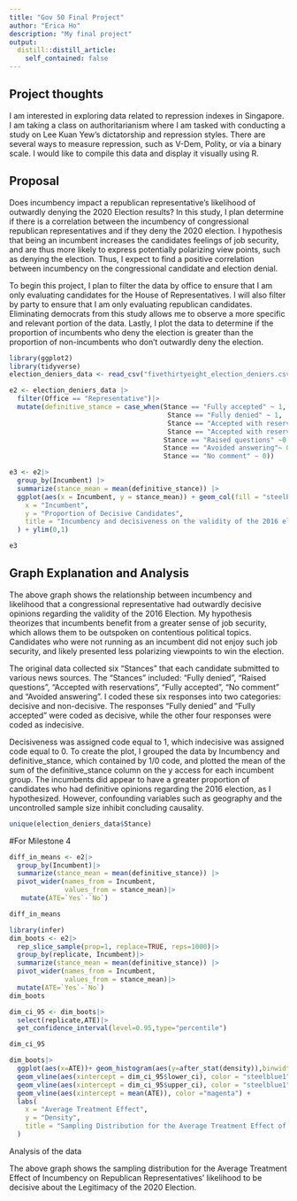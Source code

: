 ```yaml
---
title: "Gov 50 Final Project"
author: "Erica Ho"
description: "My final project"
output:
  distill::distill_article:
    self_contained: false
---
```



## Project thoughts

I am interested in exploring data related to repression indexes in Singapore. I am taking a class on authoritarianism where I am tasked with conducting a study on Lee Kuan Yew's dictatorship and repression styles. There are several ways to measure repression, such as V-Dem, Polity, or via a binary scale. I would like to compile this data and display it visually using R. 

## Proposal 

Does incumbency impact a republican representative's likelihood of outwardly denying the 2020 Election results? In this study, I plan determine if there is a correlation between the incumbency of congressional republican representatives and if they deny the 2020 election. I hypothesis that being an incumbent increases the candidates feelings of job security, and are thus more likely to express potentially polarizing view points, such as denying the election. Thus, I expect to find a positive correlation between incumbency on the congressional candidate and election denial. 

To begin this project, I plan to filter the data by office to ensure that I am only evaluating candidates for the House of Representatives. I will also filter by party to ensure that I am only evaluating republican candidates. Eliminating democrats from this study allows me to observe a more specific and relevant portion of the data. Lastly, I plot the data to determine if the proportion of incumbents who deny the election is greater than the proportion of non-incumbents who don't outwardly deny the election.

```r
library(ggplot2)
library(tidyverse)
election_deniers_data <- read_csv("fivethirtyeight_election_deniers.csv")

e2 <- election_deniers_data |>
  filter(Office == "Representative")|>
  mutate(definitive_stance = case_when(Stance == "Fully accepted" ~ 1,
                                        Stance == "Fully denied" ~ 1,
                                        Stance == "Accepted with reservations" ~ 0,
                                        Stance == "Accepted with reservations" ~  0,
                                       Stance == "Raised questions" ~0 , 
                                       Stance == "Avoided answering"~ 0 , 
                                       Stance == "No comment" ~ 0))

e3 <- e2|>  
  group_by(Incumbent) |>
  summarize(stance_mean = mean(definitive_stance)) |>
  ggplot(aes(x = Incumbent, y = stance_mean)) + geom_col(fill = "steelblue1") + labs(
    x = "Incumbent",
    y = "Proportion of Decisive Candidates",
    title = "Incumbency and decisiveness on the validity of the 2016 election"
  ) + ylim(0,1)

e3
```
## Graph Explanation and Analysis 

The above graph shows the relationship between incumbency and likelihood that a congressional representative had outwardly decisive opinions regarding the validity of the 2016 Election. My hypothesis theorizes that incumbents benefit from a greater sense of job security, which allows them to be outspoken on contentious political topics. Candidates who were not running as an incumbent did not enjoy such job security, and likely presented less polarizing viewpoints to win the election.

The original data collected six "Stances" that each candidate submitted to various news sources. The "Stances" included: "Fully denied", "Raised questions", "Accepted with reservations", "Fully accepted", "No comment" and "Avoided answering". I coded these six responses into two categories: decisive and non-decisive. The responses "Fully denied" and "Fully accepted" were coded as decisive, while the other four responses were coded as indecisive. 

Decisiveness was assigned code equal to 1, which indecisive was assigned code equal to 0. To create the plot, I grouped the data by Incumbency and definitive_stance, which contained by 1/0 code, and plotted the mean of the sum of the definitive_stance column on the y access for each incumbent group. The incumbents did appear to have a greater proportion of candidates who had definitive opinions regarding the 2016 election, as I hypothesized. However, confounding variables such as geography and the uncontrolled sample size inhibit concluding causality. 

```r
unique(election_deniers_data$Stance)
```


#For Milestone 4
```r
diff_in_means <- e2|> 
  group_by(Incumbent)|> 
  summarize(stance_mean = mean(definitive_stance)) |>
  pivot_wider(names_from = Incumbent,
              values_from = stance_mean)|> 
   mutate(ATE=`Yes`-`No`) 

diff_in_means
```
```r
library(infer) 
dim_boots <- e2|> 
  rep_slice_sample(prop=1, replace=TRUE, reps=1000)|> 
  group_by(replicate, Incumbent)|> 
  summarize(stance_mean = mean(definitive_stance)) |>
  pivot_wider(names_from = Incumbent,
              values_from = stance_mean)|> 
  mutate(ATE=`Yes`-`No`) 
dim_boots

dim_ci_95 <- dim_boots|> 
  select(replicate,ATE)|> 
  get_confidence_interval(level=0.95,type="percentile") 

dim_ci_95

dim_boots|> 
  ggplot(aes(x=ATE))+ geom_histogram(aes(y=after_stat(density)),binwidth=0.005) + 
  geom_vline(aes(xintercept = dim_ci_95$lower_ci), color = "steelblue1") +
  geom_vline(aes(xintercept = dim_ci_95$upper_ci), color = "steelblue1") +
  geom_vline(aes(xintercept = mean(ATE)), color ="magenta") +
  labs(
    x = "Average Treatment Effect",
    y = "Density",
    title = "Sampling Distribution for the Average Treatment Effect of Incumbency on Republican Representatives' likelihood to be decisive about the Legitimacy of the 2020 Election"
  )


```
Analysis of the data

The above graph shows the sampling distribution for the Average Treatment Effect of Incumbency on Republican Representatives' likelihood to be decisive about the Legitimacy of the 2020 Election. 



